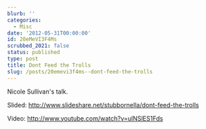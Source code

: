 ```yaml
---
blurb: ''
categories:
  - Misc
date: '2012-05-31T00:00:00'
id: 20eMeVI3F4Ms
scrubbed_2021: false
status: published
type: post
title: Dont Feed the Trolls
slug: /posts/20emevi3f4ms--dont-feed-the-trolls
---
```


Nicole Sullivan's talk.

Slided: http://www.slideshare.net/stubbornella/dont-feed-the-trolls

Video: http://www.youtube.com/watch?v=ulNSlES1Fds
